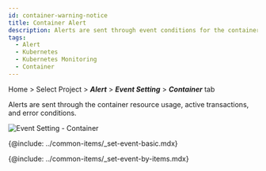 ```yaml
---
id: container-warning-notice
title: Container Alert
description: Alerts are sent through event conditions for the container resource usage, active transactions, and error conditions.
tags:
  - Alert
  - Kubernetes
  - Kubernetes Monitoring
  - Container
---
```


Home > Select Project > **_Alert_** > **_Event Setting_** > **_Container_** tab

Alerts are sent through the container resource usage, active transactions, and error conditions.

![Event Setting - Container](/img/container-set-event.png)

{@include: ../common-items/_set-event-basic.mdx}  

{@include: ../common-items/_set-event-by-items.mdx}
